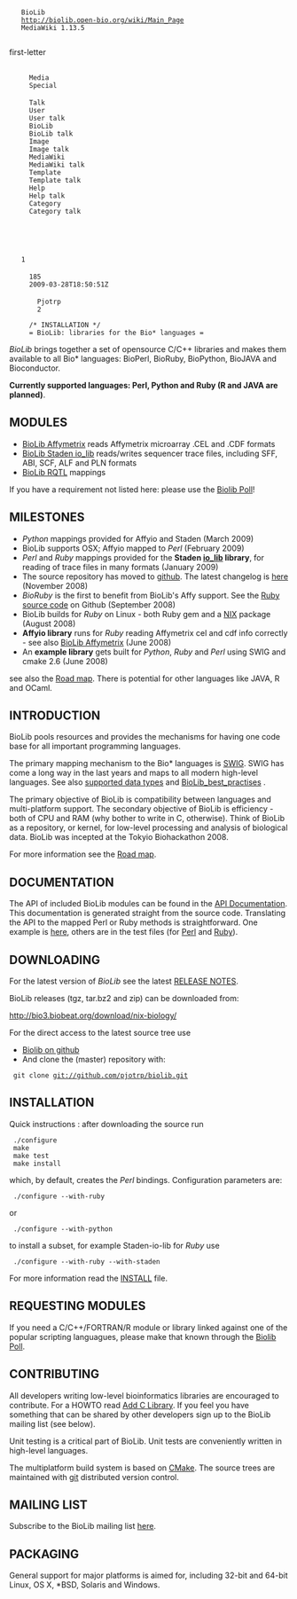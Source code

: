 <mediawiki xmlns="http://www.mediawiki.org/xml/export-0.3/" xmlns:xsi="http://www.w3.org/2001/XMLSchema-instance" xsi:schemaLocation="http://www.mediawiki.org/xml/export-0.3/ http://www.mediawiki.org/xml/export-0.3.xsd" version="0.3" xml:lang="en">
  <siteinfo>
    <sitename>BioLib</sitename>
    <base>http://biolib.open-bio.org/wiki/Main_Page</base>
    <generator>MediaWiki 1.13.5</generator>
    <case>first-letter</case>
      <namespaces>
      <namespace key="-2">Media</namespace>
      <namespace key="-1">Special</namespace>
      <namespace key="0" />
      <namespace key="1">Talk</namespace>
      <namespace key="2">User</namespace>
      <namespace key="3">User talk</namespace>
      <namespace key="4">BioLib</namespace>
      <namespace key="5">BioLib talk</namespace>
      <namespace key="6">Image</namespace>
      <namespace key="7">Image talk</namespace>
      <namespace key="8">MediaWiki</namespace>
      <namespace key="9">MediaWiki talk</namespace>
      <namespace key="10">Template</namespace>
      <namespace key="11">Template talk</namespace>
      <namespace key="12">Help</namespace>
      <namespace key="13">Help talk</namespace>
      <namespace key="14">Category</namespace>
      <namespace key="15">Category talk</namespace>
    </namespaces>
  </siteinfo>
  <page>
    <title>Main Page</title>
    <id>1</id>
    <revision>
      <id>185</id>
      <timestamp>2009-03-28T18:50:51Z</timestamp>
      <contributor>
        <username>Pjotrp</username>
        <id>2</id>
      </contributor>
      <comment>/* INSTALLATION */</comment>
      <text xml:space="preserve">= BioLib: libraries for the Bio* languages =

''BioLib'' brings together a set of opensource C/C++ libraries and makes them available to all Bio* languages: BioPerl,
BioRuby, BioPython, BioJAVA and Bioconductor. 

'''Currently supported languages: Perl, Python and Ruby (R and JAVA are planned)'''.

== MODULES ==

* [[BioLib Affymetrix]] reads Affymetrix microarray .CEL and .CDF formats
* [[BioLib Staden io_lib]] reads/writes sequencer trace files, including SFF, ABI, SCF, ALF and PLN formats
* [[BioLib RQTL]] mappings

If you have a requirement not listed here: please use the [[Biolib Poll]]!

== MILESTONES ==

* ''Python'' mappings provided for Affyio and Staden (March 2009)
* BioLib supports OSX; Affyio mapped to ''Perl'' (February 2009)
* ''Perl'' and ''Ruby'' mappings provided for the '''Staden [http://sourceforge.net/projects/staden/ io_lib] library''', for reading of trace files in many formats (January 2009)
* The source repository has moved to [http://github.com/pjotrp/biolib/ github]. The latest changelog is [http://github.com/pjotrp/biolib/commits/master here] (November 2008)
* ''BioRuby'' is the first to benefit from BioLib's Affy support. See the [http://github.com/pjotrp/bioruby/tree/master/lib/bio/db/microarray/affymetrix Ruby source code] on Github (September 2008)
* BioLib builds for ''Ruby'' on Linux - both Ruby gem and a [[NIX]] package (August 2008)
* '''Affyio library''' runs for ''Ruby'' reading Affymetrix cel and cdf info correctly - see also [[BioLib Affymetrix]] (June 2008)
* An '''example library''' gets built for ''Python'', ''Ruby'' and ''Perl'' using SWIG and cmake 2.6 (June 2008)

see also the [[Road map]]. There is potential for other languages like JAVA, R and OCaml.

== INTRODUCTION ==

BioLib pools resources and provides the mechanisms for having one code
base for all important programming languages.

The primary mapping mechanism to the Bio* languages is [[SWIG]]. SWIG has
come a long way in the last years and maps to all modern high-level
languages. See also [[supported data types]] and [[BioLib_best_practises]] .

The primary objective of BioLib is compatibility between languages and
multi-platform support. The secondary objective of BioLib is
efficiency - both of CPU and RAM (why bother to write in C,
otherwise).  Think of BioLib as a repository, or kernel, for low-level processing and
analysis of biological data. BioLib was incepted at the 
Tokyio Biohackathon 2008.

For more information see the [[Road map]].

== DOCUMENTATION ==

The API of included BioLib modules can be found in the [http://thebird.nl/apidoc/biolib/index.html API Documentation]. This documentation is generated straight from the source code. Translating the API to the mapped Perl or Ruby methods is straightforward. One example is [http://thebird.nl/apidoc/biolib/index.html here], others are in the test files (for [http://github.com/pjotrp/biolib/tree/master/src/mappings/swig/perl/test Perl] and [http://github.com/pjotrp/biolib/tree/master/src/mappings/swig/ruby/test Ruby]).

== DOWNLOADING ==

For the latest version of ''BioLib'' see the latest [http://github.com/pjotrp/biolib/tree/master%2Fdoc%2FRELEASE_NOTES.txt?raw=true RELEASE NOTES].

BioLib releases (tgz, tar.bz2 and zip) can be downloaded from:

http://bio3.biobeat.org/download/nix-biology/

For the direct access to the latest source tree use

* [http://github.com/pjotrp/biolib/tree/master Biolib on github]
* And clone the (master) repository with:

  git clone git://github.com/pjotrp/biolib.git

== INSTALLATION ==


Quick instructions : after downloading the source run

  ./configure
  make
  make test
  make install

which, by default, creates the ''Perl'' bindings. Configuration parameters are:

  ./configure --with-ruby

or

  ./configure --with-python

to install a subset, for example Staden-io-lib for ''Ruby'' use

  ./configure --with-ruby --with-staden

For more information read the [http://github.com/pjotrp/biolib/tree/master/INSTALL INSTALL] file.

== REQUESTING MODULES ==

If you need a C/C++/FORTRAN/R module or library linked against one of the popular scripting languagues, please make that known through the [[Biolib Poll]].

== CONTRIBUTING ==

All developers writing low-level bioinformatics libraries are
encouraged to contribute. For a HOWTO read [[Add C Library]]. If you feel you have something that can be
shared by other developers sign up to the BioLib mailing list (see below).

Unit testing is a critical part of BioLib. Unit tests are conveniently
written in high-level languages.

The multiplatform build system is based on [[CMake]]. The source trees are
maintained with [http://git.or.cz/ git] distributed version control.

== MAILING LIST ==

Subscribe to the BioLib mailing list [http://lists.open-bio.org/mailman/listinfo/biolib-dev here].

== PACKAGING ==

General support for major platforms is aimed for, including 32-bit and 64-bit Linux, OS X, *BSD, Solaris and Windows.</text>
    </revision>
  </page>
</mediawiki>
